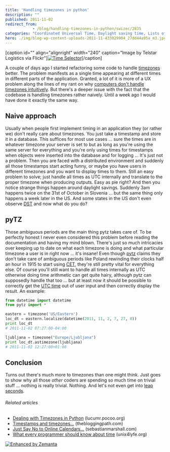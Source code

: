 ```yaml
---
title: 'Handling timezones in python'
description: ""
published: 2011-11-02
redirect_from: 
            - /blog/handling-timezones-in-python/swizec/2835
categories: "Coordinated Universal Time, Daylight saving time, Lists of time zones, Telstar Logistics, timezone, Uncategorized, UTC"
hero: ./img/blog-wp-content-uploads-2011-11-433029904_27dd44a95a_m3.jpg
---
```


\[caption id="" align="alignright" width="240" caption="Image by Telstar Logistics via Flickr"][![Time Selector](./img/blog-wp-content-uploads-2011-11-433029904_27dd44a95a_m3.jpg "Time Selector")](http://www.flickr.com/photos/49502995517@N01/433029904)\[/caption]

A couple of days ago I started refactoring some code to handle [timezones](http://en.wikipedia.org/wiki/Lists_of_time_zones "Lists of time zones") better. The problem manifests as a single time appearing at different times in different parts of the application. Granted, a lot of it is more of a UX problem along the lines of my rant on why [computers don't handle timezones intuitively](http://swizec.com/blog/why-dont-computers-understand-timezones/swizec/2288 "Why don’t computers understand timezones?"). But there's a deeper issue with the fact that the codebase is handling timezones rather naively. Until a week ago I would have done it exactly the same way.

## Naive approach

Usually when people first implement timing in an application they (or rather we) don't really care about timezones. You just take a timestamp and store it in a database. This suffices for most use cases ... sure the times are in whatever timezone your server is set to but as long as you're using the same server for everything and you're only using times for timestamps when objects were inserted into the database and for logging ... It's just not a problem. Then you are faced with a distributed environment and suddenly all those timestamps start acting funny, or maybe you have users in different timezones and you want to display times to them. Still an easy problem to solve; just handle all times as UTC internally and translate to the proper timezone when producing outputs. Easy as pie right? And then you notice strange things happen around daylight savings. Suddenly 3am happens twice on the 31st of October in Slovenia ... but the same thing only happens a week later in the US. And some states in the US don't even observe [DST](http://en.wikipedia.org/wiki/Daylight_saving_time "Daylight saving time") and now what do you do?

## pyTZ

Those ambiguous periods are the main thing pytz takes care of. To be perfectly honest I never even considered this problem before reading the documentation and having my mind blown. There's just so much intricacies over keeping up to date on what each timezone is doing and what particular timezone a user is in right now ... it's insane! Even though [pytz](http://pypi.python.org/pypi/pytz) claims they don't take care of ambiguous periods like Poland rewinding their clocks half an hour in 1915 to start using [CET](http://en.wikipedia.org/wiki/Central_European_Time "Central European Time"), they're still pretty vital for everything else. Of course you'll still want to handle all times internally as UTC otherwise doing time arithmetic can get quite hairy, although pytz can supposedly handle that too ... but at least now it should be possible to correctly get the [UTC time](http://en.wikipedia.org/wiki/Coordinated_Universal_Time "Coordinated Universal Time") out of user input and then correctly display the result. An example:

```python
from datetime import datetime
from pytz import *

eastern = timezone('US/Eastern')
loc_dt = eastern.localize(datetime(2011, 11, 2, 7, 27, 0))
print loc_dt
# 2011-11-02 07:27:00-04:00

ljubljana = timezone("Europe/Ljubljana")
print loc_dt.astimezone(ljubljana)
# 2011-11-02 12:27:00+01:00
```

## Conclusion

Turns out there's much more to timezones than one might think. Just goes to show why all those _other_ coders are spending so much time on trivial stuff ... nothing is really trivial. Nothing. And let's not even get into [leap seconds](http://en.wikipedia.org/wiki/Leap_second "Leap second").

###### Related articles

-   [Dealing with Timezones in Python](http://lucumr.pocoo.org/2011/7/15/eppur-si-muove/) (lucumr.pocoo.org)
-   [Timestamps and timezones...](http://thebloggingpath.com/2011/08/28/timestamps-and-timezones/) (thebloggingpath.com)
-   [Just Say No to Online Calendars...](http://www.sebastianmarshall.com/just-say-no-to-online-calendars) (sebastianmarshall.com)
-   [What every programmer should know about time](http://unix4lyfe.org/time/) (unix4lyfe.org)

[![Enhanced by Zemanta](http://img.zemanta.com/zemified_e.png?x-id=ae6a7b39-c233-48c2-bb4b-4d47940ca4b8)](http://www.zemanta.com/ "Enhanced by Zemanta")
